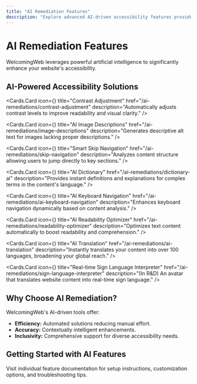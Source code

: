 ```yaml
---
title: "AI Remediation Features"
description: "Explore advanced AI-driven accessibility features provided by WelcomingWeb."
---
```



# AI Remediation Features

<Callout type="info">
WelcomingWeb leverages powerful artificial intelligence to significantly enhance your website's accessibility.
</Callout>

## AI-Powered Accessibility Solutions

<Cards>

<Cards.Card
  icon={<SparklesIcon className="w-6 h-6 text-indigo-500" />}
  title="Contrast Adjustment"
  href="/ai-remediations/contrast-adjustment"
  description="Automatically adjusts contrast levels to improve readability and visual clarity."
/>

<Cards.Card
  icon={<EyeIcon className="w-6 h-6 text-indigo-500" />}
  title="AI Image Descriptions"
  href="/ai-remediations/image-descriptions"
  description="Generates descriptive alt text for images lacking proper descriptions."
/>

<Cards.Card
  icon={<CursorArrowRippleIcon className="w-6 h-6 text-indigo-500" />}
  title="Smart Skip Navigation"
  href="/ai-remediations/skip-navigation"
  description="Analyzes content structure allowing users to jump directly to key sections."
/>

<Cards.Card
  icon={<BookOpenIcon className="w-6 h-6 text-indigo-500" />}
  title="AI Dictionary"
  href="/ai-remediations/dictionary-ai"
  description="Provides instant definitions and explanations for complex terms in the content's language."
/>

<Cards.Card
  icon={<CursorArrowRippleIcon className="w-6 h-6 text-indigo-500" />}
  title="AI Keyboard Navigation"
  href="/ai-remediations/ai-keyboard-navigation"
  description="Enhances keyboard navigation dynamically based on content analysis."
/>

<Cards.Card
  icon={<BookOpenIcon className="w-6 h-6 text-indigo-500" />}
  title="AI Readability Optimizer"
  href="/ai-remediations/readability-optimizer"
  description="Optimizes text content automatically to boost readability and comprehension."
/>

<Cards.Card
  icon={<GlobeAltIcon className="w-6 h-6 text-indigo-500" />}
  title="AI Translation"
  href="/ai-remediations/ai-translation"
  description="Instantly translates your content into over 100 languages, broadening your global reach."
/>

<Cards.Card
  icon={<HandRaisedIcon className="w-6 h-6 text-indigo-500" />}
  title="Real-time Sign Language Interpreter"
  href="/ai-remediations/sign-language-interpreter"
  description="(In R&D) An avatar that translates website content into real-time sign language."
/>

</Cards>

## Why Choose AI Remediation?

WelcomingWeb's AI-driven tools offer:

- **Efficiency:** Automated solutions reducing manual effort.
- **Accuracy:** Contextually intelligent enhancements.
- **Inclusivity:** Comprehensive support for diverse accessibility needs.

## Getting Started with AI Features

Visit individual feature documentation for setup instructions, customization options, and troubleshooting tips.

<CTA2
  title="Have Questions?"
  description="Get expert assistance or schedule a personal demo of our AI features."
  buttonText="Contact Support"
  buttonLink="https://welcomingweb.com/contact"
/>